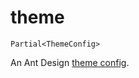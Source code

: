 # theme

`Partial<ThemeConfig>`

An Ant Design [theme config](https://ant.design/docs/react/customize-theme).
